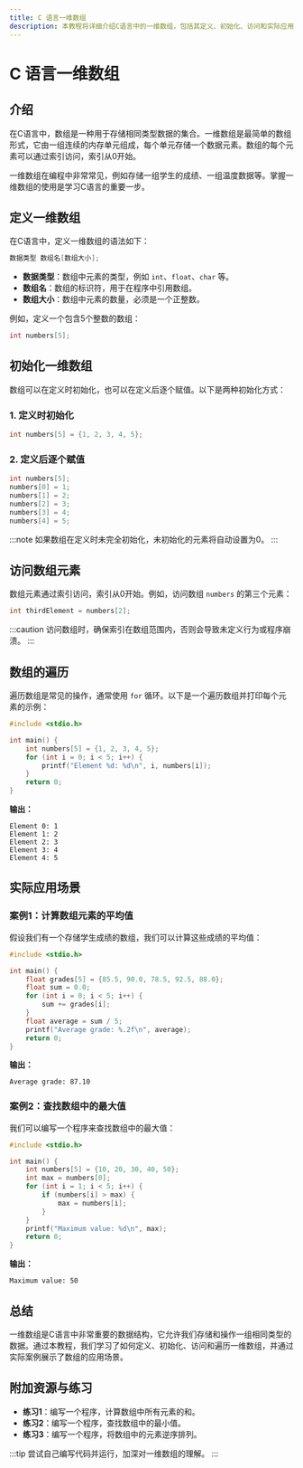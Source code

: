 ```yaml
---
title: C 语言一维数组
description: 本教程将详细介绍C语言中的一维数组，包括其定义、初始化、访问和实际应用场景，适合初学者学习。
---
```


# C 语言一维数组

## 介绍

在C语言中，数组是一种用于存储相同类型数据的集合。一维数组是最简单的数组形式，它由一组连续的内存单元组成，每个单元存储一个数据元素。数组的每个元素可以通过索引访问，索引从0开始。

一维数组在编程中非常常见，例如存储一组学生的成绩、一组温度数据等。掌握一维数组的使用是学习C语言的重要一步。

## 定义一维数组

在C语言中，定义一维数组的语法如下：

```c
数据类型 数组名[数组大小];
```

- **数据类型**：数组中元素的类型，例如 `int`、`float`、`char` 等。
- **数组名**：数组的标识符，用于在程序中引用数组。
- **数组大小**：数组中元素的数量，必须是一个正整数。

例如，定义一个包含5个整数的数组：

```c
int numbers[5];
```

## 初始化一维数组

数组可以在定义时初始化，也可以在定义后逐个赋值。以下是两种初始化方式：

### 1. 定义时初始化

```c
int numbers[5] = {1, 2, 3, 4, 5};
```

### 2. 定义后逐个赋值

```c
int numbers[5];
numbers[0] = 1;
numbers[1] = 2;
numbers[2] = 3;
numbers[3] = 4;
numbers[4] = 5;
```

:::note
如果数组在定义时未完全初始化，未初始化的元素将自动设置为0。
:::

## 访问数组元素

数组元素通过索引访问，索引从0开始。例如，访问数组 `numbers` 的第三个元素：

```c
int thirdElement = numbers[2];
```

:::caution
访问数组时，确保索引在数组范围内，否则会导致未定义行为或程序崩溃。
:::

## 数组的遍历

遍历数组是常见的操作，通常使用 `for` 循环。以下是一个遍历数组并打印每个元素的示例：

```c
#include <stdio.h>

int main() {
    int numbers[5] = {1, 2, 3, 4, 5};
    for (int i = 0; i < 5; i++) {
        printf("Element %d: %d\n", i, numbers[i]);
    }
    return 0;
}
```

**输出：**

```
Element 0: 1
Element 1: 2
Element 2: 3
Element 3: 4
Element 4: 5
```

## 实际应用场景

### 案例1：计算数组元素的平均值

假设我们有一个存储学生成绩的数组，我们可以计算这些成绩的平均值：

```c
#include <stdio.h>

int main() {
    float grades[5] = {85.5, 90.0, 78.5, 92.5, 88.0};
    float sum = 0.0;
    for (int i = 0; i < 5; i++) {
        sum += grades[i];
    }
    float average = sum / 5;
    printf("Average grade: %.2f\n", average);
    return 0;
}
```

**输出：**

```
Average grade: 87.10
```

### 案例2：查找数组中的最大值

我们可以编写一个程序来查找数组中的最大值：

```c
#include <stdio.h>

int main() {
    int numbers[5] = {10, 20, 30, 40, 50};
    int max = numbers[0];
    for (int i = 1; i < 5; i++) {
        if (numbers[i] > max) {
            max = numbers[i];
        }
    }
    printf("Maximum value: %d\n", max);
    return 0;
}
```

**输出：**

```
Maximum value: 50
```

## 总结

一维数组是C语言中非常重要的数据结构，它允许我们存储和操作一组相同类型的数据。通过本教程，我们学习了如何定义、初始化、访问和遍历一维数组，并通过实际案例展示了数组的应用场景。

## 附加资源与练习

- **练习1**：编写一个程序，计算数组中所有元素的和。
- **练习2**：编写一个程序，查找数组中的最小值。
- **练习3**：编写一个程序，将数组中的元素逆序排列。

:::tip
尝试自己编写代码并运行，加深对一维数组的理解。
:::